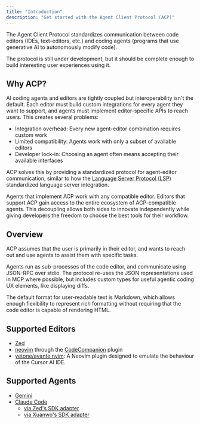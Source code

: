 ```yaml
---
title: "Introduction"
description: "Get started with the Agent Client Protocol (ACP)"
---
```


The Agent Client Protocol standardizes communication between code editors (IDEs, text-editors, etc.) and coding agents (programs that use generative AI to autonomously modify code).

The protocol is still under development, but it should be complete enough to build interesting user experiences using it.

## Why ACP?

AI coding agents and editors are tightly coupled but interoperability isn't the default. Each editor must build custom integrations for every agent they want to support, and agents must implement editor-specific APIs to reach users.
This creates several problems:

- Integration overhead: Every new agent-editor combination requires custom work
- Limited compatibility: Agents work with only a subset of available editors
- Developer lock-in: Choosing an agent often means accepting their available interfaces

ACP solves this by providing a standardized protocol for agent-editor communication, similar to how the [Language Server Protocol (LSP)](https://microsoft.github.io/language-server-protocol/) standardized language server integration.

Agents that implement ACP work with any compatible editor. Editors that support ACP gain access to the entire ecosystem of ACP-compatible agents.
This decoupling allows both sides to innovate independently while giving developers the freedom to choose the best tools for their workflow.

## Overview

ACP assumes that the user is primarily in their editor, and wants to reach out and use agents to assist them with specific tasks.

Agents run as sub-processes of the code editor, and communicate using JSON-RPC over stdio. The protocol re-uses the JSON representations used in MCP where possible, but includes custom types for useful agentic coding UX elements, like displaying diffs.

The default format for user-readable text is Markdown, which allows enough flexibility to represent rich formatting without requiring that the code editor is capable of rendering HTML.

## Supported Editors

- [Zed](https://zed.dev/docs/ai/external-agents)
- [neovim](https://neovim.io) through the [CodeCompanion](https://github.com/olimorris/codecompanion.nvim) plugin
- [yetone/avante.nvim](https://github.com/yetone/avante.nvim): A Neovim plugin designed to emulate the behaviour of the Cursor AI IDE.

## Supported Agents

- [Gemini](https://github.com/google-gemini/gemini-cli)
- [Claude Code](https://docs.anthropic.com/en/docs/claude-code/overview)
  - [via Zed's SDK adapter](https://github.com/zed-industries/claude-code-acp)
  - [via Xuanwo's SDK adapter](https://github.com/Xuanwo/acp-claude-code)
